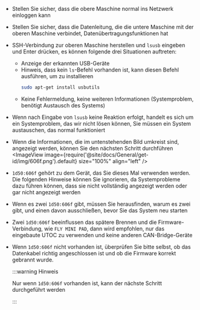 * Stellen Sie sicher, dass die obere Maschine normal ins Netzwerk einloggen kann
* Stellen Sie sicher, dass die Datenleitung, die die untere Maschine mit der oberen Maschine verbindet, Datenübertragungsfunktionen hat
* SSH-Verbindung zur oberen Maschine herstellen und `lsusb` eingeben und Enter drücken, es können folgende drei Situationen auftreten:
    * Anzeige der erkannten USB-Geräte
    * Hinweis, dass kein `ls`-Befehl vorhanden ist, kann diesen Befehl ausführen, um zu installieren
        ```bash
        sudo apt-get install usbutils
        ```
    * Keine Fehlermeldung, keine weiteren Informationen (Systemproblem, benötigt Austausch des Systems)
* Wenn nach Eingabe von `lsusb` keine Reaktion erfolgt, handelt es sich um ein Systemproblem, das wir nicht lösen können, Sie müssen ein System austauschen, das normal funktioniert
* Wenn die Informationen, die im untenstehenden Bild umkreist sind, angezeigt werden, können Sie den nächsten Schritt durchführen
    <ImageView image={require('@site/docs/General/get-id/img/606f.png').default} size="100%" align="left" />
* `1d50:606f` gehört zu dem Gerät, das Sie dieses Mal verwenden werden. Die folgenden Hinweise können Sie ignorieren, da Systemprobleme dazu führen können, dass sie nicht vollständig angezeigt werden oder gar nicht angezeigt werden
* Wenn es zwei `1d50:606f` gibt, müssen Sie herausfinden, warum es zwei gibt, und einen davon ausschließen, bevor Sie das System neu starten
* Zwei `1d50:606f` beeinflussen das spätere Brennen und die Firmware-Verbindung, wie `FLY MINI PAD`, dann wird empfohlen, nur das eingebaute UTOC zu verwenden und keine anderen CAN-Bridge-Geräte
* Wenn `1d50:606f` nicht vorhanden ist, überprüfen Sie bitte selbst, ob das Datenkabel richtig angeschlossen ist und ob die Firmware korrekt gebrannt wurde.

    :::warning Hinweis

    Nur wenn `1d50:606f` vorhanden ist, kann der nächste Schritt durchgeführt werden

    :::
